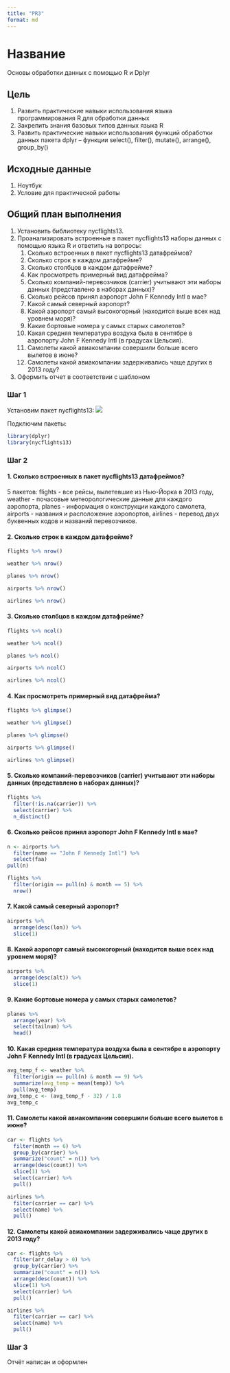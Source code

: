 ```yaml
---
title: "PR3"
format: md
---
```


# Название

Основы обработки данных с помощью R и Dplyr

## Цель

1.  Развить практические навыки использования языка программирования R для обработки данных
2.  Закрепить знания базовых типов данных языка R
3.  Развить практические навыки использования функций обработки данных пакета dplyr – функции select(), filter(), mutate(), arrange(), group_by()

## Исходные данные

1.  Ноутбук
2.  Условие для практической работы

## Общий план выполнения

1.  Установить библиотеку nycflights13.
2.  Проанализировать встроенные в пакет nycflights13 наборы данных с помощью языка R и ответить на вопросы:
    1.  Сколько встроенных в пакет nycflights13 датафреймов?
    2.  Сколько строк в каждом датафрейме?
    3.  Сколько столбцов в каждом датафрейме?
    4.  Как просмотреть примерный вид датафрейма?
    5.  Сколько компаний-перевозчиков (carrier) учитывают эти наборы данных (представлено в наборах данных)?
    6.  Сколько рейсов принял аэропорт John F Kennedy Intl в мае?
    7.  Какой самый северный аэропорт?
    8.  Какой аэропорт самый высокогорный (находится выше всех над уровнем моря)?
    9.  Какие бортовые номера у самых старых самолетов?
    10. Какая средняя температура воздуха была в сентябре в аэропорту John F Kennedy Intl (в градусах Цельсия).
    11. Самолеты какой авиакомпании совершили больше всего вылетов в июне?
    12. Самолеты какой авиакомпании задерживались чаще других в 2013 году?
3.  Оформить отчет в соответствии с шаблоном

### Шаг 1

Установим пакет nycflights13: ![](../img/img3_1.png)

Подключим пакеты:

```r
library(dplyr)
library(nycflights13)
```

### Шаг 2

#### 1. Сколько встроенных в пакет nycflights13 датафреймов?

5 пакетов: flights - все рейсы, вылетевшие из Нью-Йорка в 2013 году, weather - почасовые метеорологические данные для каждого аэропорта, planes - информация о конструкции каждого самолета, airports - названия и расположение аэропортов, airlines - перевод двух буквенных кодов и названий перевозчиков.

#### 2. Сколько строк в каждом датафрейме?

```r
flights %>% nrow()
```
```r
weather %>% nrow()
```
```r
planes %>% nrow()
```
```r
airports %>% nrow()
```
```r
airlines %>% nrow()
```

#### 3. Сколько столбцов в каждом датафрейме?

```r
flights %>% ncol()
```
```r
weather %>% ncol()
```
```r
planes %>% ncol()
```
```r
airports %>% ncol()
```
```r
airlines %>% ncol()
```

#### 4. Как просмотреть примерный вид датафрейма?

```r
flights %>% glimpse()
```
```r
weather %>% glimpse()
```
```r
planes %>% glimpse()
```
```r
airports %>% glimpse()
```
```r
airlines %>% glimpse()
```

#### 5. Сколько компаний-перевозчиков (carrier) учитывают эти наборы данных (представлено в наборах данных)?

```r
flights %>% 
  filter(!is.na(carrier)) %>% 
  select(carrier) %>%
  n_distinct()
```

#### 6. Сколько рейсов принял аэропорт John F Kennedy Intl в мае?

```r
n <- airports %>% 
  filter(name == "John F Kennedy Intl") %>%
  select(faa)
pull(n)
```
```r
flights %>%
  filter(origin == pull(n) & month == 5) %>%
  nrow()
```

#### 7. Какой самый северный аэропорт?

```r
airports %>%
  arrange(desc(lon)) %>%
  slice(1)
```

#### 8. Какой аэропорт самый высокогорный (находится выше всех над уровнем моря)?

```r
airports %>%
  arrange(desc(alt)) %>%
  slice(1)
```

#### 9. Какие бортовые номера у самых старых самолетов?

```r
planes %>%
  arrange(year) %>%
  select(tailnum) %>%
  head()
```

#### 10. Какая средняя температура воздуха была в сентябре в аэропорту John F Kennedy Intl (в градусах Цельсия).

```r
avg_temp_f <- weather %>%
  filter(origin == pull(n) & month == 9) %>%
  summarize(avg_temp = mean(temp)) %>%
  pull(avg_temp)
avg_temp_c <- (avg_temp_f - 32) / 1.8
avg_temp_c
```

#### 11. Самолеты какой авиакомпании совершили больше всего вылетов в июне?

```r
car <- flights %>%
  filter(month == 6) %>%
  group_by(carrier) %>%
  summarize("count" = n()) %>%
  arrange(desc(count)) %>%
  slice(1) %>%
  select(carrier) %>%
  pull()

airlines %>%
  filter(carrier == car) %>%
  select(name) %>%
  pull()
```

#### 12. Самолеты какой авиакомпании задерживались чаще других в 2013 году?

```r
car <- flights %>%
  filter(arr_delay > 0) %>%
  group_by(carrier) %>%
  summarize("count" = n()) %>%
  arrange(desc(count)) %>%
  slice(1) %>%
  select(carrier) %>%
  pull()

airlines %>%
  filter(carrier == car) %>%
  select(name) %>%
  pull()
```

### Шаг 3

Отчёт написан и оформлен
